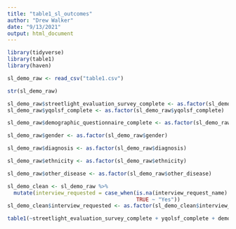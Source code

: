 ```yaml
---
title: "table1_sl_outcomes"
author: "Drew Walker"
date: "9/13/2021"
output: html_document
---
```


```r
library(tidyverse)
library(table1)
library(haven)
```

```r
sl_demo_raw <- read_csv("table1.csv")

str(sl_demo_raw)

sl_demo_raw$streetlight_evaluation_survey_complete <- as.factor(sl_demo_raw$streetlight_evaluation_survey_complete)
sl_demo_raw$yqolsf_complete <- as.factor(sl_demo_raw$yqolsf_complete)

sl_demo_raw$demographic_questionnaire_complete <- as.factor(sl_demo_raw$demographic_questionnaire_complete)

sl_demo_raw$gender <- as.factor(sl_demo_raw$gender)

sl_demo_raw$diagnosis <- as.factor(sl_demo_raw$diagnosis)

sl_demo_raw$ethnicity <- as.factor(sl_demo_raw$ethnicity)

sl_demo_raw$other_disease <- as.factor(sl_demo_raw$other_disease)

sl_demo_clean <- sl_demo_raw %>% 
  mutate(interview_requested = case_when(is.na(interview_request_name) ~ "No",
                                         TRUE ~ "Yes"))
sl_demo_clean$interview_requested <- as.factor(sl_demo_clean$interview_requested)

table1(~streetlight_evaluation_survey_complete + yqolsf_complete + demographic_questionnaire_complete + gender + diagnosis + ethnicity + other_disease | interview_requested, data = sl_demo_clean)
```

